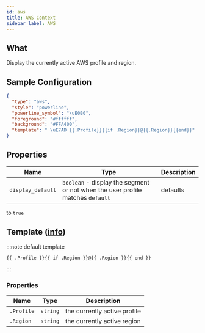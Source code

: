 ```yaml
---
id: aws
title: AWS Context
sidebar_label: AWS
---
```


## What

Display the currently active AWS profile and region.

## Sample Configuration

```json
{
  "type": "aws",
  "style": "powerline",
  "powerline_symbol": "\uE0B0",
  "foreground": "#ffffff",
  "background": "#FFA400",
  "template": " \uE7AD {{.Profile}}{{if .Region}}@{{.Region}}{{end}}"
}
```

## Properties

| Name              | Type                                                                           | Description |
| ----------------- | ------------------------------------------------------------------------------ | ----------- |
| `display_default` | `boolean` - display the segment or not when the user profile matches `default` | defaults    |

to `true`

## Template ([info][templates])

:::note default template

```template
{{ .Profile }}{{ if .Region }}@{{ .Region }}{{ end }}
```

:::

### Properties

| Name       | Type     | Description                  |
| ---------- | -------- | ---------------------------- |
| `.Profile` | `string` | the currently active profile |
| `.Region`  | `string` | the currently active region  |

[templates]: /docs/configuration/templates
